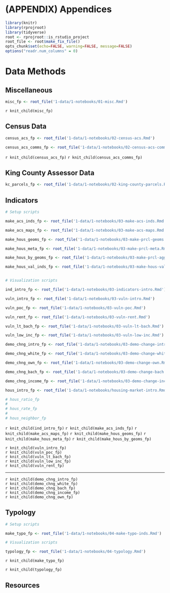 # (APPENDIX) Appendices {-}

```r
library(knitr)
library(rprojroot)
library(tidyverse)
root <- rprojroot::is_rstudio_project
root_file <- root$make_fix_file()
opts_chunk$set(echo=FALSE, warning=FALSE, message=FALSE)
options("readr.num_columns" = 0)
```

# Data Methods

## Miscellaneous
```r
misc_fp <- root_file('1-data/1-notebooks/01-misc.Rmd')
```

`r knit_child(misc_fp)`

## Census Data

```r

census_acs_fp <- root_file('1-data/1-notebooks/02-census-acs.Rmd')

census_acs_comms_fp <- root_file('1-data/1-notebooks/02-census-acs-communities.Rmd')

```

`r knit_child(census_acs_fp)`
`r knit_child(census_acs_comms_fp)`

## King County Assessor Data

```r
kc_parcels_fp <- root_file('1-data/1-notebooks/02-king-county-parcels.Rmd')
```


## Indicators   

```r

# Setup scripts

make_acs_inds_fp <- root_file('1-data/1-notebooks/03-make-acs-inds.Rmd')

make_acs_maps_fp <- root_file('1-data/1-notebooks/03-make-acs-maps.Rmd')

make_hous_geoms_fp <- root_file('1-data/1-notebooks/03-make-prcl-geoms.Rmd')

make_hous_meta_fp <- root_file('1-data/1-notebooks/03-make-prcl-meta.Rmd')

make_hous_by_geoms_fp <- root_file('1-data/1-notebooks/03-make-prcl-aggr-by-geom.Rmd')

make_hous_val_inds_fp <- root_file('1-data/1-notebooks/03-make-hous-val-inds.Rmd')


# Visualization scripts

ind_intro_fp <- root_file('1-data/1-notebooks/03-indicators-intro.Rmd')

vuln_intro_fp <- root_file('1-data/1-notebooks/03-vuln-intro.Rmd')

vuln_poc_fp <- root_file('1-data/1-notebooks/03-vuln-poc.Rmd')

vuln_rent_fp <- root_file('1-data/1-notebooks/03-vuln-rent.Rmd')

vuln_lt_bach_fp <- root_file('1-data/1-notebooks/03-vuln-lt-bach.Rmd')

vuln_low_inc_fp <- root_file('1-data/1-notebooks/03-vuln-low-inc.Rmd')

demo_chng_intro_fp <- root_file('1-data/1-notebooks/03-demo-change-intro.Rmd')

demo_chng_white_fp <- root_file('1-data/1-notebooks/03-demo-change-white.Rmd')

demo_chng_own_fp <- root_file('1-data/1-notebooks/03-demo-change-own.Rmd')

demo_chng_bach_fp <- root_file('1-data/1-notebooks/03-demo-change-bach.Rmd')

demo_chng_income_fp <- root_file('1-data/1-notebooks/03-demo-change-inc.Rmd')

hous_intro_fp <- root_file('1-data/1-notebooks/housing-market-intro.Rmd')

# hous_ratio_fp
# 
# hous_rate_fp
# 
# hous_neighbor_fp


```

`r knit_child(ind_intro_fp)`
`r knit_child(make_acs_inds_fp)`
`r knit_child(make_acs_maps_fp)`
`r knit_child(make_hous_geoms_fp)`
`r knit_child(make_hous_meta_fp)`
`r knit_child(make_hous_by_geoms_fp)`

`r knit_child(vuln_intro_fp)`
<br>
`r knit_child(vuln_poc_fp)`
<br>
`r knit_child(vuln_lt_bach_fp)`
<br>
`r knit_child(vuln_low_inc_fp)`
<br>
`r knit_child(vuln_rent_fp)`
<br>
<hr>
`r knit_child(demo_chng_intro_fp)`
<br>
`r knit_child(demo_chng_white_fp)`
<br>
`r knit_child(demo_chng_bach_fp)`
<br>
`r knit_child(demo_chng_income_fp)`
<br>
`r knit_child(demo_chng_own_fp)`

## Typology

```r

# Setup scripts

make_typo_fp <- root_file('1-data/1-notebooks/04-make-typo-inds.Rmd')

# Visualization scripts

typology_fp <- root_file('1-data/1-notebooks/04-typology.Rmd')

```

`r knit_child(make_typo_fp)`

`r knit_child(typology_fp)`

## Resources


